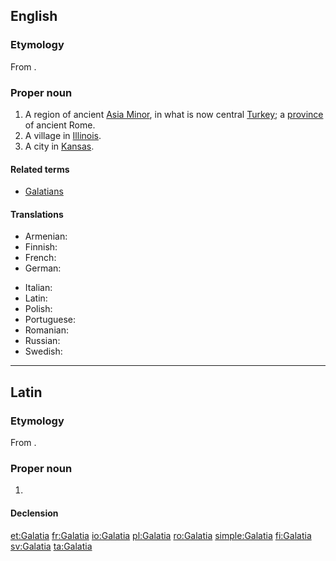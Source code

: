 ==English==
{{wikipedia}}

===Etymology===
From {{etyl|grc|en}} {{m|grc|Γαλατία||sc=polytonic}}.

===Proper noun===
{{en-proper noun}}

# A region of ancient [[Asia Minor]], in what is now central [[Turkey]]; a [[province]] of ancient Rome.
# A village in [[Illinois]].
# A city in [[Kansas]].

====Related terms====
* [[Galatians]]

====Translations====
{{trans-top|region of Asia Minor}}
* Armenian: {{t|hy|Գաղատիա}}
* Finnish: {{t+|fi|Galatia}}
* French: {{t+|fr|Galatie|f}}
* German: {{t+|de|Galatien|n}}
{{trans-mid}}
* Italian: {{t|it|Galazia|f}}
* Latin: {{t|la|Galatia|f}}
* Polish: {{t+|pl|Galacja|f}}
* Portuguese: {{t+|pt|Galácia|f}}
* Romanian: {{t+|ro|Galatia|f}}
* Russian: {{t|ru|Галатия|f}}
* Swedish: {{t+|sv|Galatien|n}}
{{trans-bottom}}

{{catlangcode|en|Countries|Cities|Villages|Illinois|Kansas}}

----

==Latin==

===Etymology===
From {{etyl|grc|la}} {{m|grc|Γαλατία}}.

===Proper noun===
{{la-proper noun|Galatīa|Galatiae|Galatīae|f|first}}

# {{l|en|Galatia}} {{gloss|region of Anatolia, later a Roman province}}

====Declension====
{{la-decl-1st|loc=1|num=sg|Galatī}}

[[et:Galatia]]
[[fr:Galatia]]
[[io:Galatia]]
[[pl:Galatia]]
[[ro:Galatia]]
[[simple:Galatia]]
[[fi:Galatia]]
[[sv:Galatia]]
[[ta:Galatia]]